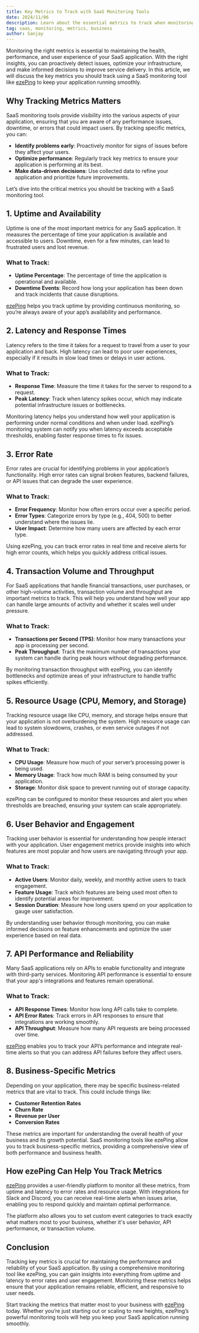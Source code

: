 ```yaml
---
title: Key Metrics to Track with SaaS Monitoring Tools
date: 2024/11/06
description: Learn about the essential metrics to track when monitoring your SaaS application to ensure reliability and performance.
tag: saas, monitoring, metrics, business
author: Sanjay
---
```


Monitoring the right metrics is essential to maintaining the health, performance, and user experience of your SaaS application. With the right insights, you can proactively detect issues, optimize your infrastructure, and make informed decisions to improve service delivery. In this article, we will discuss the key metrics you should track using a SaaS monitoring tool like [ezePing](https://ezeping.com) to keep your application running smoothly.

## Why Tracking Metrics Matters

SaaS monitoring tools provide visibility into the various aspects of your application, ensuring that you are aware of any performance issues, downtime, or errors that could impact users. By tracking specific metrics, you can:

- **Identify problems early**: Proactively monitor for signs of issues before they affect your users.
- **Optimize performance**: Regularly track key metrics to ensure your application is performing at its best.
- **Make data-driven decisions**: Use collected data to refine your application and prioritize future improvements.

Let’s dive into the critical metrics you should be tracking with a SaaS monitoring tool.

## 1. **Uptime and Availability**

Uptime is one of the most important metrics for any SaaS application. It measures the percentage of time your application is available and accessible to users. Downtime, even for a few minutes, can lead to frustrated users and lost revenue.

### What to Track:
- **Uptime Percentage**: The percentage of time the application is operational and available.
- **Downtime Events**: Record how long your application has been down and track incidents that cause disruptions.

[ezePing](https://ezeping.com) helps you track uptime by providing continuous monitoring, so you’re always aware of your app’s availability and performance.

## 2. **Latency and Response Times**

Latency refers to the time it takes for a request to travel from a user to your application and back. High latency can lead to poor user experiences, especially if it results in slow load times or delays in user actions.

### What to Track:
- **Response Time**: Measure the time it takes for the server to respond to a request.
- **Peak Latency**: Track when latency spikes occur, which may indicate potential infrastructure issues or bottlenecks.

Monitoring latency helps you understand how well your application is performing under normal conditions and when under load. ezePing’s monitoring system can notify you when latency exceeds acceptable thresholds, enabling faster response times to fix issues.

## 3. **Error Rate**

Error rates are crucial for identifying problems in your application’s functionality. High error rates can signal broken features, backend failures, or API issues that can degrade the user experience.

### What to Track:
- **Error Frequency**: Monitor how often errors occur over a specific period.
- **Error Types**: Categorize errors by type (e.g., 404, 500) to better understand where the issues lie.
- **User Impact**: Determine how many users are affected by each error type.

Using ezePing, you can track error rates in real time and receive alerts for high error counts, which helps you quickly address critical issues.

## 4. **Transaction Volume and Throughput**

For SaaS applications that handle financial transactions, user purchases, or other high-volume activities, transaction volume and throughput are important metrics to track. This will help you understand how well your app can handle large amounts of activity and whether it scales well under pressure.

### What to Track:
- **Transactions per Second (TPS)**: Monitor how many transactions your app is processing per second.
- **Peak Throughput**: Track the maximum number of transactions your system can handle during peak hours without degrading performance.

By monitoring transaction throughput with ezePing, you can identify bottlenecks and optimize areas of your infrastructure to handle traffic spikes efficiently.

## 5. **Resource Usage (CPU, Memory, and Storage)**

Tracking resource usage like CPU, memory, and storage helps ensure that your application is not overburdening the system. High resource usage can lead to system slowdowns, crashes, or even service outages if not addressed.

### What to Track:
- **CPU Usage**: Measure how much of your server’s processing power is being used.
- **Memory Usage**: Track how much RAM is being consumed by your application.
- **Storage**: Monitor disk space to prevent running out of storage capacity.

ezePing can be configured to monitor these resources and alert you when thresholds are breached, ensuring your system can scale appropriately.

## 6. **User Behavior and Engagement**

Tracking user behavior is essential for understanding how people interact with your application. User engagement metrics provide insights into which features are most popular and how users are navigating through your app.

### What to Track:
- **Active Users**: Monitor daily, weekly, and monthly active users to track engagement.
- **Feature Usage**: Track which features are being used most often to identify potential areas for improvement.
- **Session Duration**: Measure how long users spend on your application to gauge user satisfaction.

By understanding user behavior through monitoring, you can make informed decisions on feature enhancements and optimize the user experience based on real data.

## 7. **API Performance and Reliability**

Many SaaS applications rely on APIs to enable functionality and integrate with third-party services. Monitoring API performance is essential to ensure that your app's integrations and features remain operational.

### What to Track:
- **API Response Times**: Monitor how long API calls take to complete.
- **API Error Rates**: Track errors in API responses to ensure that integrations are working smoothly.
- **API Throughput**: Measure how many API requests are being processed over time.

[ezePing](https://ezeping.com) enables you to track your API’s performance and integrate real-time alerts so that you can address API failures before they affect users.

## 8. **Business-Specific Metrics**

Depending on your application, there may be specific business-related metrics that are vital to track. This could include things like:

- **Customer Retention Rates**
- **Churn Rate**
- **Revenue per User**
- **Conversion Rates**

These metrics are important for understanding the overall health of your business and its growth potential. SaaS monitoring tools like ezePing allow you to track business-specific metrics, providing a comprehensive view of both performance and business health.

## How ezePing Can Help You Track Metrics

[ezePing](https://ezeping.com) provides a user-friendly platform to monitor all these metrics, from uptime and latency to error rates and resource usage. With integrations for Slack and Discord, you can receive real-time alerts when issues arise, enabling you to respond quickly and maintain optimal performance.

The platform also allows you to set custom event categories to track exactly what matters most to your business, whether it's user behavior, API performance, or transaction volume.

## Conclusion

Tracking key metrics is crucial for maintaining the performance and reliability of your SaaS application. By using a comprehensive monitoring tool like ezePing, you can gain insights into everything from uptime and latency to error rates and user engagement. Monitoring these metrics helps ensure that your application remains reliable, efficient, and responsive to user needs.

Start tracking the metrics that matter most to your business with [ezePing](https://ezeping.com) today. Whether you’re just starting out or scaling to new heights, ezePing’s powerful monitoring tools will help you keep your SaaS application running smoothly.
